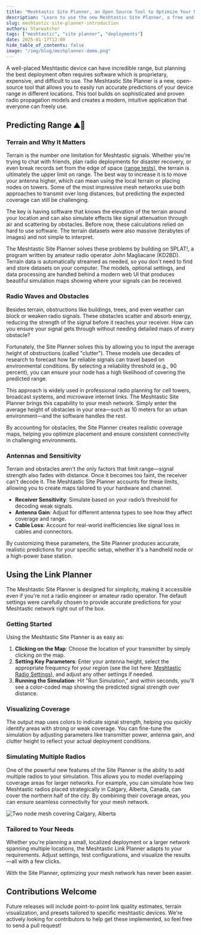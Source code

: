 ```yaml
---
title: "Meshtastic Site Planner, an Open Source Tool to Optimize Your Mesh Deployments"
description: "Learn to use the new Meshtastic Site Planner, a free and open-source utility that lets you run advanced physics models to quickly plan the best placements for your Meshtastic nodes."
slug: meshtastic-site-planner-introduction
authors: Starwatcher
tags: ["meshtastic", "site planner", "deployments"]
date: 2025-01-17T12:00
hide_table_of_contents: false
image: "/img/blog/meshplanner-demo.png"
---
```


A well-placed Meshtastic device can have incredible range, but planning the best deployment often requires software which is proprietary, expensive, and difficult to use. The Meshtastic Site Planner is a new, open-source tool that allows you to easily run accurate predictions of your device range in different locations. This tool builds on sophisticated and proven radio propagation models and creates a modern, intuitive application that everyone can freely use.

## Predicting Range ⛰️📡

### Terrain and Why It Matters

Terrain is the number one limitation for Meshtastic signals. Whether you're trying to chat with friends, plan radio deployments for disaster recovery, or even break records set from the edge of space ([range tests](https://meshtastic.org/docs/overview/range-tests/)), the terrain is ultimately the upper limit on range. The best way to increase it is to move your antenna higher, which can mean using the local terrain or placing nodes on towers. Some of the most impressive mesh networks use both approaches to transmit over long distances, but predicting the expected coverage can still be challenging. 

The key is having software that knows the elevation of the terrain around your location and can also simulate effects like signal attenuation through air and scattering by obstacles. Before now, these calculations relied on hard to use software. The terrain datasets were also massive (terabytes of images) and not simple to interpret.

The Meshtastic Site Planner solves these problems by building on SPLAT!, a program written by amateur radio operator John Magliacane (KD2BD). Terrain data is automatically streamed as needed, so you don't need to find and store datasets on your computer. The models, optional settings, and data processing are handled behind a modern web UI that produces beautiful simulation maps showing where your signals can be received. 

### Radio Waves and Obstacles

Besides terrain, obstructions like buildings, trees, and even weather can block or weaken radio signals. These obstacles scatter and absorb energy, reducing the strength of the signal before it reaches your receiver. How can you ensure your signal gets through without needing detailed maps of every obstacle? 

Fortunately, the Site Planner solves this by allowing you to input the average height of obstructions (called "clutter"). These models use decades of research to forecast how far reliable signals can travel based on environmental conditions. By selecting a reliability threshold (e.g., 90 percent), you can ensure your node has a high likelihood of covering the predicted range.

This approach is widely used in professional radio planning for cell towers, broadcast systems, and microwave internet links. The Meshtastic Site Planner brings this capability to your mesh network. Simply enter the average height of obstacles in your area—such as 10 meters for an urban environment—and the software handles the rest.

By accounting for obstacles, the Site Planner creates realistic coverage maps, helping you optimize placement and ensure consistent connectivity in challenging environments.

### Antennas and Sensitivity

Terrain and obstacles aren't the only factors that limit range—signal strength also fades with distance. Once it becomes too faint, the receiver can't decode it. The Meshtastic Site Planner accounts for these limits, allowing you to create maps tailored to your hardware and channel.

- **Receiver Sensitivity**: Simulate based on your radio’s threshold for decoding weak signals.
- **Antenna Gain**: Adjust for different antenna types to see how they affect coverage and range.
- **Cable Loss**: Account for real-world inefficiencies like signal loss in cables and connectors.

By customizing these parameters, the Site Planner produces accurate, realistic predictions for your specific setup, whether it's a handheld node or a high-power base station.

## Using the Link Planner

The Meshtastic Site Planner is designed for simplicity, making it accessible even if you're not a radio engineer or amateur radio operator. The default settings were carefully chosen to provide accurate predictions for your Meshtastic network right out of the box.

### Getting Started

Using the Meshtastic Site Planner is as easy as:
1. **Clicking on the Map**: Choose the location of your transmitter by simply clicking on the map.
2. **Setting Key Parameters**: Enter your antenna height, select the appropriate frequency for your region (see the list here: [Meshtastic Radio Settings](https://meshtastic.org/docs/overview/radio-settings/)), and adjust any other settings if needed.
3. **Running the Simulation**: Hit "Run Simulation," and within seconds, you'll see a color-coded map showing the predicted signal strength over distance.

### Visualizing Coverage

The output map uses colors to indicate signal strength, helping you quickly identify areas with strong or weak coverage. You can fine-tune the simulation by adjusting parameters like transmitter power, antenna gain, and clutter height to reflect your actual deployment conditions.

### Simulating Multiple Radios

One of the powerful new features of the Site Planner is the ability to add multiple radios to your simulation. This allows you to model overlapping coverage areas for larger networks. For example, you can simulate how two Meshtastic radios placed strategically in Calgary, Alberta, Canada, can cover the northern half of the city. By combining their coverage areas, you can ensure seamless connectivity for your mesh network.

![Two node mesh covering Calgary, Alberta]("/img/blog/siteplanner_two_sites.png")


### Tailored to Your Needs

Whether you're planning a small, localized deployment or a larger network spanning multiple locations, the Meshtastic Link Planner adapts to your requirements. Adjust settings, test configurations, and visualize the results—all with a few clicks.

With the Site Planner, optimizing your mesh network has never been easier.


## Contributions Welcome

Future releases will include point-to-point link quality estimates, terrain visualization, and presets tailored to specific meshtastic devices. We're actively looking for contributors to help get these implemented, so feel free to send a pull request!